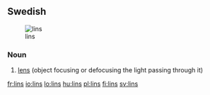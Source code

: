 ==Swedish==
[[Image:Linstyper.png|thumb|lins]]

===Noun===
{{infl|sv|noun}}

# [[lens]] (object focusing or defocusing the light passing through it)

{{tbot entry|Swedish|lens|2008|January|sv}}

[[fr:lins]]
[[io:lins]]
[[lo:lins]]
[[hu:lins]]
[[pl:lins]]
[[fi:lins]]
[[sv:lins]]